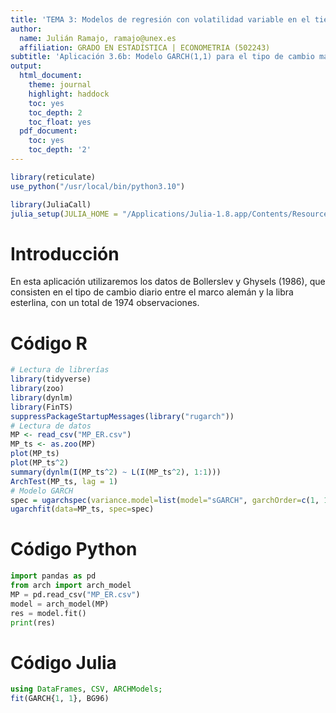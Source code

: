 ```yaml
---
title: 'TEMA 3: Modelos de regresión con volatilidad variable en el tiempo (y II)'
author:
  name: Julián Ramajo, ramajo@unex.es
  affiliation: GRADO EN ESTADÍSTICA | ECONOMETRIA (502243)
subtitle: 'Aplicación 3.6b: Modelo GARCH(1,1) para el tipo de cambio marco/libra'
output:
  html_document:
    theme: journal
    highlight: haddock
    toc: yes
    toc_depth: 2
    toc_float: yes
  pdf_document:
    toc: yes
    toc_depth: '2'
---
```


```r
library(reticulate)
use_python("/usr/local/bin/python3.10")
```

```r
library(JuliaCall)
julia_setup(JULIA_HOME = "/Applications/Julia-1.8.app/Contents/Resources/julia/bin")
```

# Introducción

En esta aplicación utilizaremos los datos de Bollerslev y Ghysels (1986), que consisten en el tipo de cambio diario entre el marco alemán y la libra esterlina, con un total de 1974 observaciones.

# Código R

```r
# Lectura de librerías
library(tidyverse)
library(zoo)
library(dynlm)
library(FinTS)
suppressPackageStartupMessages(library("rugarch"))
# Lectura de datos
MP <- read_csv("MP_ER.csv")
MP_ts <- as.zoo(MP)
plot(MP_ts)
plot(MP_ts^2)
summary(dynlm(I(MP_ts^2) ~ L(I(MP_ts^2), 1:1)))
ArchTest(MP_ts, lag = 1)
# Modelo GARCH
spec = ugarchspec(variance.model=list(model="sGARCH", garchOrder=c(1, 1)), mean.model=list(armaOrder=c(0, 0), include.mean=TRUE))
ugarchfit(data=MP_ts, spec=spec)
```

# Código Python

```python
import pandas as pd
from arch import arch_model
MP = pd.read_csv("MP_ER.csv")
model = arch_model(MP)
res = model.fit()
print(res)
```

# Código Julia

```julia
using DataFrames, CSV, ARCHModels;
fit(GARCH{1, 1}, BG96)
```
